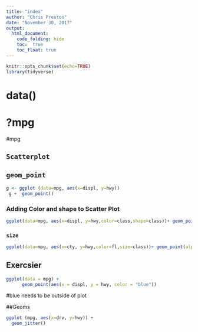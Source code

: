 ```yaml
---
title: "index"
author: "Chris Preston"
date: "November 30, 2017"
output: 
  html_document:
    code_folding: hide
    toc:  true
    toc_float: true
---
```


```r
knitr::opts_chunk$set(echo=TRUE)
library(tidyverse)
```

# data()
# ?mpg
#mpg

## `Scatterplot`
## `geom_point`
```r
g <- ggplot (data=mpg, aes(x=displ, y=hwy)) 
 g +  geom_point()
```
### Adding Color and shape to Scatter Plot
```r
ggplot(data=mpg, aes(x=displ, y=hwy,color=class,shape=class))+ geom_point()
```

### `size`
```r
ggplot(data=mpg, aes(x=cty, y=hwy,color=fl,size=class))+ geom_point(alpha = 0.2, color= "blue")
```
## Exercsier
```r
ggplot(data = mpg) + 
      geom_point(aes(x = displ, y = hwy, color = "blue"))
```
#blue needs to be outside of plot

##Geoms
```r
ggplot (mpg, aes(x=drv, y=hwy)) +
  geom_jitter()
```



